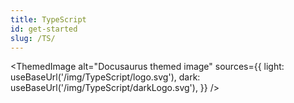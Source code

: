 ```yaml
---
title: TypeScript
id: get-started
slug: /TS/
---
```



<ThemedImage
  alt="Docusaurus themed image"
  sources={{
    light: useBaseUrl('/img/TypeScript/logo.svg'),
    dark: useBaseUrl('/img/TypeScript/darkLogo.svg'),
  }}
/>
